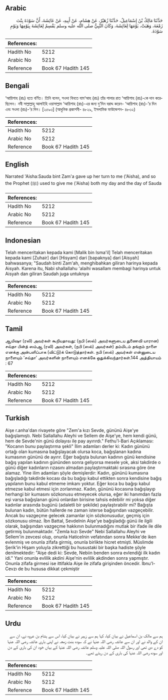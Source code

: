## Arabic


<div dir="rtl" lang="ar" style={{fontSize:'larger',backgroundColor:'#f8f9fa',padding:20}}>
حَدَّثَنَا مَالِكُ بْنُ إِسْمَاعِيلُ، حَدَّثَنَا زُهَيْرٌ، عَنْ هِشَامٍ، عَنْ أَبِيهِ، عَنْ عَائِشَةَ، أَنَّ سَوْدَةَ بِنْتَ زَمْعَةَ، وَهَبَتْ، يَوْمَهَا لِعَائِشَةَ، وَكَانَ النَّبِيُّ صلى الله عليه وسلم يَقْسِمُ لِعَائِشَةَ بِيَوْمِهَا وَيَوْمِ سَوْدَةَ‏.‏
</div>
<div style={{backgroundColor:'#f8f9fa',padding:20, marginBottom: 10}}><table> <thead> <tr> <th>References:</th> <th></th> </tr> </thead> <tbody><tr><td>Hadith No</td><td>5212</td></tr><tr><td>Arabic No</td><td>5212</td></tr><tr><td>Reference</td><td>Book 67 Hadith 145</td></tr></tbody></table></div>

## Bengali


<div dir="ltr" lang="bn" style={{fontSize:'larger',backgroundColor:'#f8f9fa',padding:20}}>
‘আয়িশাহ (রাঃ) হতে বর্ণিত। তিনি বলেন, সওদা বিনতে যাম‘আহ (রাঃ) তাঁর পালার রাত ‘আয়িশাহ (রাঃ)-কে দান করেছিলেন। নবী সাল্লাল্লাহু আলাইহি ওয়াসাল্লাম ‘আয়িশাহ (রাঃ)-এর জন্য দু’দিন বরাদ্দ করেন- ‘আয়িশাহ (রাঃ)-’র দিন এবং সওদা (রাঃ)-’র দিন। [২৫৯৩] (আধুনিক প্রকাশনী- ৪৮২৯, ইসলামিক ফাউন্ডেশন- ৪৮৩২)
</div>
<div style={{backgroundColor:'#f8f9fa',padding:20, marginBottom: 10}}><table> <thead> <tr> <th>References:</th> <th></th> </tr> </thead> <tbody><tr><td>Hadith No</td><td>5212</td></tr><tr><td>Arabic No</td><td>5212</td></tr><tr><td>Reference</td><td>Book 67 Hadith 145</td></tr></tbody></table></div>

## English


<div dir="ltr" lang="en" style={{fontSize:'larger',backgroundColor:'#f8f9fa',padding:20}}>
Narrated 'Aisha:Sauda bint Zam'a gave up her turn to me ('Aisha), and so the Prophet (ﷺ) used to give me ('Aisha) both my day and the day of Sauda
</div>
<div style={{backgroundColor:'#f8f9fa',padding:20, marginBottom: 10}}><table> <thead> <tr> <th>References:</th> <th></th> </tr> </thead> <tbody><tr><td>Hadith No</td><td>5212</td></tr><tr><td>Arabic No</td><td>5212</td></tr><tr><td>Reference</td><td>Book 67 Hadith 145</td></tr></tbody></table></div>

## Indonesian


<div dir="ltr" lang="id" style={{fontSize:'larger',backgroundColor:'#f8f9fa',padding:20}}>
Telah menceritakan kepada kami [Malik bin Isma'il] Telah menceritakan kepada kami [Zuhair] dari [Hisyam] dari [bapaknya] dari [Aisyah] bahwasanya; "Saudah binti Zam'ah, menghibahkan giliran harinya kepada Aisyah. Karena itu, Nabi shallallahu 'alaihi wasallam membagi harinya untuk Aisyah dan giliran Saudah juga untuknya
</div>
<div style={{backgroundColor:'#f8f9fa',padding:20, marginBottom: 10}}><table> <thead> <tr> <th>References:</th> <th></th> </tr> </thead> <tbody><tr><td>Hadith No</td><td>5212</td></tr><tr><td>Arabic No</td><td>5212</td></tr><tr><td>Reference</td><td>Book 67 Hadith 145</td></tr></tbody></table></div>

## Tamil


<div dir="ltr" lang="ta" style={{fontSize:'larger',backgroundColor:'#f8f9fa',padding:20}}>
ஆயிஷா (ரலி) அவர்கள் கூறியதாவது: (நபி (ஸல்) அவர்களுடைய துணைவி யாரான) சவ்தா பின்த் ஸம்ஆ (ரலி) அவர்கள், (நபி (ஸல்) அவர்கள்) தம்மிடம் தங்கும் நாளை எனக்கு அன்பளிப்பாக (விட்டு)க் கொடுத்தார்கள். நபி (ஸல்) அவர்கள் என்னுடைய நாளையும் ‘சவ்தா’ அவர்களின் நாளையும் எனக்கே ஒதுக்கிவந்தார்கள்.144 அத்தியாயம் : 67
</div>
<div style={{backgroundColor:'#f8f9fa',padding:20, marginBottom: 10}}><table> <thead> <tr> <th>References:</th> <th></th> </tr> </thead> <tbody><tr><td>Hadith No</td><td>5212</td></tr><tr><td>Arabic No</td><td>5212</td></tr><tr><td>Reference</td><td>Book 67 Hadith 145</td></tr></tbody></table></div>

## Turkish


<div dir="ltr" lang="tr" style={{fontSize:'larger',backgroundColor:'#f8f9fa',padding:20}}>
Aişe r.anha'dan rivayete göre "Zem'a kızı Sevde, gününü Aişe'ye bağışlamıştı. Nebi Sallallahu Aleyhi ve Sellem de Aişe'ye, hem kendi günü, hem de Sevde'nin günü dolayısı ile pay ayırırdı." Fethu'l-Bari Açıklaması: "Kocanın bunu paylaştırma şekli" İlim adamları derler ki: Kadın gününü ortağı olan kumasına bağışlayacak olursa koca, bağışlanan kadına kumasının gününü de ayırır. Eğer bağışta bulunan kadının günü kendisine bağış yapılan kadının gününden sonra geliyorsa mesele yok, aksi takdirde o günü diğer kadınların rızasını almadan paylaştırmaktaki sırasına göre öne alamaz. Yine ilim adamları şöyle demişlerdir: Kadın, gününü kumasına bağışladığı takdirde kocası da bu bağışı kabul ettikten sonra kendisine bağış yapılanın bunu kabul etmeme imkanı yoktur. Eğer koca bu bağışı kabul etmezse kabul etmesi için zorlanmaz. Kadın, gününü kocasına bağışlayıp herhangi bir kumasını sözkonusu etmeyecek olursa, eğer iki hanımdan fazla eşi varsa bağışlanan günü onlardan birisine tahsis edebilir mi yoksa diğer kadınlar arasında bugünü (adaletli bir şekilde) paylaştırabilir mi? Bağışta bulunan kadın, bütün hallerde ne zaman isterse bağışından vazgeçebilir. Ancak bu vazgeçme gelecek zamanlar için sözkonusudur, geçmiş için sözkonusu olmaz. İbn Battal, Sevdelnin Aişe'ye bağışladığı günü ile ilgili olarak, bağışından vazgeçme hakkının bulunmadığını mutlak bir ifade ile dile getirmiş bulunmaktadır. "Zemla kızı Sevde" Nebi Sallallahu Aleyhi ve Sellem'in zevcesi olup, onunla HaticeInin vefatından sonra Mekke'de iken evlenmiş ve onunla zifafa girmiş, onunla birlikte hicret etmişti. Müslimde Şerik'in Hişam yoluyla zikrettiği bu husustaki bir başka hadiste şöyle denilmektedir: "Aişe dedi ki: Sevde, Nebiin benden sonra evlendiği ilk kadın idi." Yani onunla evlilik akdini Aişe'nin evlilik akdinden sonra yapmıştır. Onunla zifafa girmesi ise ittifakla Aişe ile zifafa girişinden öncedir. İbnu'l-Cevzı de bu hususa dikkat çekmiştir
</div>
<div style={{backgroundColor:'#f8f9fa',padding:20, marginBottom: 10}}><table> <thead> <tr> <th>References:</th> <th></th> </tr> </thead> <tbody><tr><td>Hadith No</td><td>5212</td></tr><tr><td>Arabic No</td><td>5212</td></tr><tr><td>Reference</td><td>Book 67 Hadith 145</td></tr></tbody></table></div>

## Urdu


<div dir="rtl" lang="ur" style={{fontSize:'larger',backgroundColor:'#f8f9fa',padding:20}}>
ہم سے مالک بن اسماعیل نے بیان کیا، کہا ہم سے زہیر نے بیان کیا، اس سے ہشام بن عروہ نے، ان سے ان کے والد نے اور ان سے عائشہ رضی اللہ عنہا نے کہ سودہ بنت زمعہ نے اپنی باری عائشہ رضی اللہ عنہا کو دے دی تھی اور رسول اللہ صلی اللہ علیہ وسلم عائشہ رضی اللہ عنہا کے یہاں خود ان کی باری کے دن اور سودہ رضی اللہ عنہا کی باری کے دن رہتے تھے۔
</div>
<div style={{backgroundColor:'#f8f9fa',padding:20, marginBottom: 10}}><table> <thead> <tr> <th>References:</th> <th></th> </tr> </thead> <tbody><tr><td>Hadith No</td><td>5212</td></tr><tr><td>Arabic No</td><td>5212</td></tr><tr><td>Reference</td><td>Book 67 Hadith 145</td></tr></tbody></table></div>
